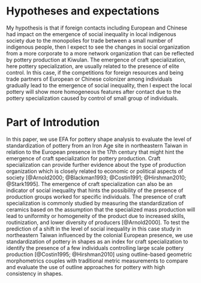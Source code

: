 # Hypotheses and expectations

My hypothesis is that if foreign contacts including European and Chinese had impact on the emergence of social inequality in local indigenous society due to the monopolies for trade between a small number of indigenous people, then I expect to see the changes in social organization from a more corporate to a more network organization that can be reflected by pottery production at Kiwulan. The emergence of craft specialization, here pottery specialization, are usually related to the presence of elite control. In this case, if the competitions for foreign resources and being trade partners of European or Chinese colonizer among individuals gradually lead to the emergence of social inequality, then I expect the local pottery will show more homogeneous features after contact due to the pottery specialization caused by control of small group of individuals.

# Part of Introdution

In this paper, we use EFA for pottery shape analysis to evaluate the level of standardization of pottery from an Iron Age site in northeastern Taiwan in relation to the European presence in the 17th century that might hint the emergence of craft specialization for pottery production. Craft specialization can provide further evidence about the type of production organization which is closely related to economic or political aspects of society [@Arnold2000; @Blackman1993; @Costin1991; @Hirshman2010; @Stark1995]. The emergence of craft specialization can also be an indicator of social inequality that hints the possibility of the presence of production groups worked for specific individuals. The presence of craft specialization is commonly studied by measuring the standardization of ceramics based on the assumption that the specialized mass production will lead to uniformity or homogeneity of the product due to increased skills, routinization, and lower diversity of producers [@Arnold2000]. To test the prediction of a shift in the level of social inequality in this case study in northeastern Taiwan influenced by the colonial European presence, we use standardization of pottery in shapes as an index for craft specialization to identify the presence of a few individuals controlling large scale pottery production [@Costin1995; @Hirshman2010] using outline-based geometric morphometrics couples with traditional metric measurements to compare and evaluate the use of outline approaches for pottery with high consistency in shapes. 
